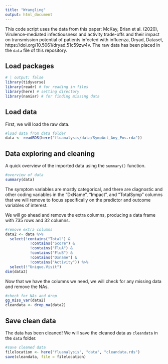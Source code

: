 ```yaml
---
title: "Wrangling"
output: html_document
---
```

This code script uses the data from this paper: McKay, Brian et al. (2020), Virulence-mediated infectiousness and activity trade-offs and their impact on transmission potential of patients infected with influenza, Dryad, Dataset, https://doi.org/10.5061/dryad.51c59zw4v. The raw data has been placed in the `data` file of this repository.


## Load packages
```r
# | output: false
library(tidyverse)
library(readr) # for reading in files
library(here) # setting directory
library(naniar) # for finding missing data
```

## Load data

First, we will load the raw data.
```r
#load data from data folder
data <- readRDS(here("fluanalysis/data/SympAct_Any_Pos.rda"))
```

## Data exploring and cleaning

A quick overview of the imported data using the `summary()` function.
```r
#overview of data
summary(data)
```
The symptom variables are mostly categorical, and there are diagnostic and other coding variables in the "DxName", "Impact", and "TotalSymp" columns that we will remove to focus specifically on the predictor and outcome variables of interest. 

We will go ahead and remove the extra columns, producing a data frame with 735 rows and 32 columns.
```r
#remove extra columns
data2 <- data %>% 
  select(!contains("Total") &
           !contains("Score") &
           !contains("FluA") &
           !contains("FluB") &
           !contains("Dxname") &
           !contains("Activity")) %>% 
  select(!"Unique.Visit")
dim(data2)
```
Now that we have the columns we need, we will check for any missing data and remove the NAs. 
```r
#check for NAs and drop
gg_miss_var(data2)
cleandata <- drop_na(data2)
```

## Save clean data
The data has been cleaned! We will save the cleaned data as `cleandata` in the `data` folder. 
```r
#save cleaned data
filelocation <- here("fluanalysis", "data", "cleandata.rds")
save(cleandata, file = filelocation)
```


